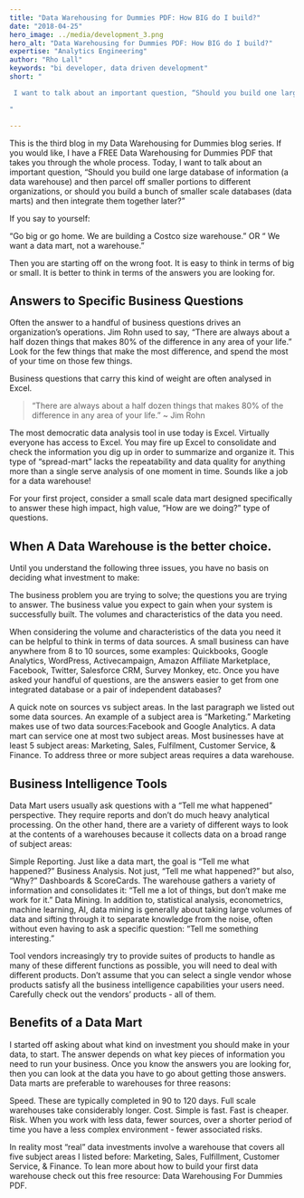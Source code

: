 ```yaml
---
title: "Data Warehousing for Dummies PDF: How BIG do I build?"
date: "2018-04-25"
hero_image: ../media/development_3.png
hero_alt: "Data Warehousing for Dummies PDF: How BIG do I build?"
expertise: "Analytics Engineering"
author: "Rho Lall"
keywords: "bi developer, data driven development"
short: "

 I want to talk about an important question, “Should you build one large database of information (a data warehouse) and then parcel off smaller portions to different organizations, or should you build a bunch of smaller scale databases (data marts) and then integrate them together later?

"

---
```

This is the third blog in my Data Warehousing for Dummies blog series. If you would like, I have a FREE Data Warehousing for Dummies PDF that takes you through the whole process. Today, I want to talk about an important question, “Should you build one large database of information (a data warehouse) and then parcel off smaller portions to different organizations, or should you build a bunch of smaller scale databases (data marts) and then integrate them together later?”

If you say to yourself:

“Go big or go home. We are building a Costco size warehouse.” OR “ We want a data mart, not a warehouse.”

Then you are starting off on the wrong foot. It is easy to think in terms of big or small. It is better to think in terms of the answers you are looking for.

## Answers to Specific Business Questions

Often the answer to a handful of business questions drives an organization’s operations. Jim Rohn used to say, “There are always about a half dozen things that makes 80% of the difference in any area of your life.” Look for the few things that make the most difference, and spend the most of your time on those few things.

Business questions that carry this kind of weight are often analysed in Excel. 

> “There are always about a half dozen things that makes 80% of the difference in any area of your life.” ~ Jim Rohn

The most democratic data analysis tool in use today is Excel. Virtually everyone has access to Excel. You may fire up Excel to consolidate and check the information you dig up in order to summarize and organize it. This type of “spread-mart” lacks the repeatability and data quality for anything more than a single serve analysis of one moment in time. Sounds like a job for a data warehouse!

For your first project, consider a small scale data mart designed specifically to answer these high impact, high value, “How are we doing?” type of questions.

## When A Data Warehouse is the better choice.

Until you understand the following three issues, you have no basis on deciding what investment to make:

The business problem you are trying to solve; the questions you are trying to answer.
The business value you expect to gain when your system is successfully built.
The volumes and characteristics of the data you need.

When considering the volume and characteristics of the data you need it can be helpful to think in terms of data sources. A small business can have anywhere from 8 to 10 sources, some examples: Quickbooks, Google Analytics, WordPress, Activecampaign, Amazon Affiliate Marketplace, Facebook, Twitter, Salesforce CRM, Survey Monkey, etc. Once you have asked your handful of questions, are the answers easier to get from one integrated database or a pair of independent databases?

A quick note on sources vs subject areas. In the last paragraph we listed out some data sources. An example of a subject area is “Marketing.” Marketing makes use of two data sources:Facebook and Google Analytics. A data mart can service one at most two subject areas. Most businesses have at least 5 subject areas: Marketing, Sales, Fulfilment, Customer Service, & Finance. To address three or more subject areas requires a data warehouse.

## Business Intelligence Tools

Data Mart users usually ask questions with a “Tell me what happened” perspective. They require reports and don’t do much heavy analytical processing. On the other hand, there are a variety of different ways to look at the contents of a warehouses because it collects data on a broad range of subject areas:

Simple Reporting. Just like a data mart, the goal is “Tell me what happened?”
Business Analysis. Not just, “Tell me what happened?” but also, “Why?”
Dashboards & ScoreCards. The warehouse gathers a variety of information and consolidates it: “Tell me a lot of things, but don’t make me work for it.”
Data Mining. In addition to, statistical analysis, econometrics, machine learning, AI, data mining is generally about taking large volumes of data and sifting through it to separate knowledge from the noise, often without even having to ask a specific question: “Tell me something interesting.”

Tool vendors increasingly try to provide suites of products to handle as many of these different functions as possible, you will need to deal with different products. Don’t assume that you can select a single vendor whose products satisfy all the business intelligence capabilities your users need. Carefully check out the vendors’ products - all of them.

## Benefits of a Data Mart

I started off asking about what kind on investment you should make in your data, to start. The answer depends on what key pieces of information you need to run your business. Once you know the answers you are looking for, then you can look at the data you have to go about getting those answers. Data marts are preferable to warehouses for three reasons:

Speed. These are typically completed in 90 to 120 days. Full scale warehouses take considerably longer.
Cost. Simple is fast. Fast is cheaper.
Risk. When you work with less data, fewer sources, over a shorter period of time you have a less complex environment - fewer associated risks.

In reality most “real” data investments involve a warehouse that covers all five subject areas I listed before: Marketing, Sales, Fulfillment, Customer Service, & Finance. To lean more about how to build your first data warehouse check out this free resource: Data Warehousing For Dummies PDF.


